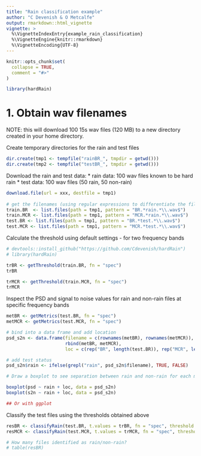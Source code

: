 ```yaml
---
title: "Rain classification example"
author: "C Devenish & O Metcalfe"
output: rmarkdown::html_vignette
vignette: >
  %\VignetteIndexEntry{example_rain_classification}
  %\VignetteEngine{knitr::rmarkdown}
  %\VignetteEncoding{UTF-8}
---
```


```r
knitr::opts_chunk$set(
  collapse = TRUE,
  comment = "#>"
)
```

```r
library(hardRain)
```


# 1. Obtain wav filenames

NOTE: this will download 100 15s wav files (120 MB) to a new directory created in your home directory.

Create temporary directories for the rain and test files
```r
dir.create(tmp1 <- tempfile("rainBR_", tmpdir = getwd()))
dir.create(tmp2 <- tempfile("testBR_", tmpdir = getwd()))
```

Download the rain and test data:
* rain data: 100 wav files known to be hard rain
* test data: 100 wav files (50 rain, 50 non-rain) 

```r
download.file(url = xxx, destfile = tmp1)
 
# get the filenames (using regular expressions to differentiate the filenames)
train.BR  <- list.files(path = tmp1, pattern = "BR.*rain.*\\.wav$")
train.MCR <- list.files(path = tmp1, pattern = "MCR.*rain.*\\.wav$")
test.BR <- list.files(path = tmp1, pattern = "BR.*test.*\\.wav$")
test.MCR <- list.files(path = tmp1, pattern = "MCR.*test.*\\.wav$")
```

Calculate the threshold using default settings - for two frequency bands
```r

# devtools::install_github("https://github.com/Cdevenish/hardRain")
# library(hardRain)

trBR <- getThreshold(train.BR, fn = "spec")
trBR

trMCR <- getThreshold(train.MCR, fn = "spec")
trMCR
```


Inspect the PSD and signal to noise values for rain and non-rain files at specific frequency bands

```r
metBR <- getMetrics(test.BR, fn = "spec")
metMCR <- getMetrics(test.MCR, fn = "spec")

# bind into a data frame and add location
psd_s2n <- data.frame(filename = c(rownames(metBR), rownames(metMCR)), 
                      rbind(metBR, metMCR), 
                      loc = c(rep("BR", length(test.BR)), rep("MCR", length(test.MCR))))

# add test status
psd_s2n$rain <- ifelse(grepl("rain", psd_s2n$filename), TRUE, FALSE)

# Draw a boxplot to see separation between rain and non-rain for each metric

boxplot(psd ~ rain + loc, data = psd_s2n)
boxplot(s2n ~ rain + loc, data = psd_s2n)

## Or with ggplot


```


Classify the test files using the thresholds obtained above

```r
resBR <- classifyRain(test.BR, t.values = trBR, fn = "spec", threshold = "min")
resMCR <- classifyRain(test.MCR, t.values = trMCR, fn = "spec", threshold = "min")

# How many files identified as rain/non-rain?
# table(resBR)
```

